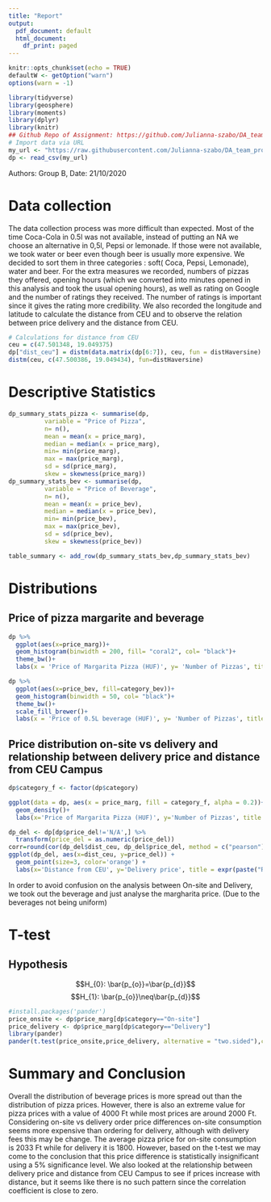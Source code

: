 ---
title: "Report"
output:
  pdf_document: default
  html_document:
    df_print: paged
---

```{r setup, include=FALSE}
knitr::opts_chunk$set(echo = TRUE)
defaultW <- getOption("warn") 
options(warn = -1)
```

```{r, include=F, message=FALSE, echo=FALSE, eval=TRUE}
library(tidyverse)
library(geosphere)
library(moments)
library(dplyr)
library(knitr)
## Github Repo of Assignment: https://github.com/Julianna-szabo/DA_team_project
# Import data via URL
my_url <- "https://raw.githubusercontent.com/Julianna-szabo/DA_team_project/master/data/raw/dp.csv"
dp <- read_csv(my_url)
```
Authors: Group B,
Date: 21/10/2020

# Data collection

The data collection process was more difficult than expected. Most of the time Coca-Cola in 0.5l was not available, instead of putting an NA we choose an alternative in 0,5l, Pepsi or lemonade. If those were not available, we took water or beer even though beer is usually more expensive. We decided to sort them in three categories : soft( Coca, Pepsi, Lemonade), water and beer. For the extra measures we recorded, numbers of pizzas they offered, opening hours (which we converted into minutes opened in this analysis and took the usual opening hours), as well as rating on Google and the number of ratings they received. The number of ratings is important since it gives the rating more credibility. We also recorded the longitude and latitude to calculate the distance from CEU and to observe the relation between price delivery and the distance from CEU.


```{r, echo=FALSE, eval=TRUE, include=FALSE}
# Calculations for distance from CEU
ceu = c(47.501348, 19.049375)
dp["dist_ceu"] = distm(data.matrix(dp[6:7]), ceu, fun = distHaversine)
distm(ceu, c(47.500386, 19.049434), fun=distHaversine)

```

# Descriptive Statistics

```{r, eval=TRUE, echo=FALSE, results='asis'}
dp_summary_stats_pizza <- summarise(dp,
          variable = "Price of Pizza",
          n= n(),
          mean = mean(x = price_marg),
          median = median(x = price_marg),
          min= min(price_marg),
          max = max(price_marg),
          sd = sd(price_marg),
          skew = skewness(price_marg))
dp_summary_stats_bev <- summarise(dp,
          variable = "Price of Beverage",
          n= n(),
          mean = mean(x = price_bev),
          median = median(x = price_bev),
          min= min(price_bev),
          max = max(price_bev),
          sd = sd(price_bev),
          skew = skewness(price_bev))

table_summary <- add_row(dp_summary_stats_bev,dp_summary_stats_bev)
```

# Distributions
## Price of pizza margarite and beverage

```{r, echo=FALSE, figures-side, fig.show="hold", out.width="50%"}
dp %>% 
  ggplot(aes(x=price_marg))+
  geom_histogram(binwidth = 200, fill= "coral2", col= "black")+
  theme_bw()+
  labs(x = 'Price of Margarita Pizza (HUF)', y= 'Number of Pizzas', title = "Distribution of Price for Pizza")

dp %>% 
  ggplot(aes(x=price_bev, fill=category_bev))+
  geom_histogram(binwidth = 50, col= "black")+
  theme_bw()+
  scale_fill_brewer()+
  labs(x = 'Price of 0.5L beverage (HUF)', y= 'Number of Pizzas', title = "Distribution of Price for Beverage by category")
```

## Price distribution on-site vs delivery and relationship between delivery price and distance from CEU Campus

```{r, echo=FALSE, dodge-st, fig.show = "hold", out.width = "50%"}
dp$category_f <- factor(dp$category)

ggplot(data = dp, aes(x = price_marg, fill = category_f, alpha = 0.2))+
  geom_density()+
  labs(x='Price of Margarita Pizza (HUF)', y='Number of Pizzas', title = "Distribution of Price for On-site and Delivery", fill= 'category')

dp_del <- dp[dp$price_del!='N/A',] %>% 
  transform(price_del = as.numeric(price_del))
corr=round(cor(dp_del$dist_ceu, dp_del$price_del, method = c("pearson")),4)
ggplot(dp_del, aes(x=dist_ceu, y=price_del)) +
  geom_point(size=3, color='orange') +
  labs(x='Distance from CEU', y='Delivery price', title = expr(paste("Relationship between delivery price and distance from CEU Campus, ", rho, "=",!!corr)))

```
In order to avoid confusion on the analysis between On-site and Delivery, we took out the beverage and just analyse the margharita price. (Due to the beverages not being uniform)

# T-test
## Hypothesis
$$H_{0}: \bar{p_{o}}=\bar{p_{d}}$$
$$H_{1}: \bar{p_{o}}\neq\bar{p_{d}}$$

```{r, echo=FALSE, results='asis', message=FALSE}
#install.packages('pander')
price_onsite <- dp$price_marg[dp$category=="On-site"]
price_delivery <- dp$price_marg[dp$category=="Delivery"]
library(pander)
pander(t.test(price_onsite,price_delivery, alternative = "two.sided"),conf.int =TRUE)
```

# Summary and Conclusion

Overall the distribution of beverage prices is more spread out than the distribution of pizza prices. However, there is also an extreme value for pizza prices with a value of 4000 Ft while most prices are around 2000 Ft. Considering on-site vs delivery order price differences on-site consumption seems more expensive than ordering for delivery, although with delivery fees this may be change. The average pizza price for on-site consumption is 2033 Ft while for delivery it is 1800. However, based on the t-test we may come to the conclusion that this price difference is statistically insignificant using a 5% significance level. We also looked at the relationship between delivery price and distance from CEU Campus to see if prices increase with distance, but it seems like there is no such pattern since the correlation coefficient is close to zero.